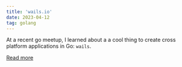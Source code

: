 ```yaml
---
title: 'wails.io'
date: 2023-04-12
tag: golang
---
```


At a recent go meetup, I learned about a a cool thing to create cross platform
applications in Go: `wails`.

[Read more](https://wails.io/)
